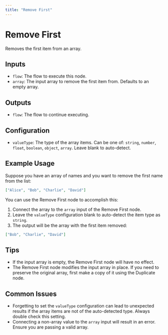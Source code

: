 ```yaml
---
title: "Remove First"
---
```


# Remove First

Removes the first item from an array.

## Inputs

- `flow`: The flow to execute this node.
- `array`: The input array to remove the first item from. Defaults to an empty array.

## Outputs

- `flow`: The flow to continue executing.

## Configuration

- `valueType`: The type of the array items. Can be one of: `string`, `number`, `float`, `boolean`, `object`, `array`. Leave blank to auto-detect.

## Example Usage

Suppose you have an array of names and you want to remove the first name from the list:

```json
["Alice", "Bob", "Charlie", "David"]
```

You can use the Remove First node to accomplish this:

1. Connect the array to the `array` input of the Remove First node. 
2. Leave the `valueType` configuration blank to auto-detect the item type as `string`.
3. The output will be the array with the first item removed:

```json
["Bob", "Charlie", "David"] 
```

## Tips

- If the input array is empty, the Remove First node will have no effect.
- The Remove First node modifies the input array in place. If you need to preserve the original array, first make a copy of it using the Duplicate node.

## Common Issues

- Forgetting to set the `valueType` configuration can lead to unexpected results if the array items are not of the auto-detected type. Always double check this setting.
- Connecting a non-array value to the `array` input will result in an error. Ensure you are passing a valid array.